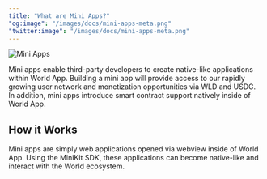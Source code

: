 ```yaml
---
title: "What are Mini Apps?"
"og:image": "/images/docs/mini-apps-meta.png"
"twitter:image": "/images/docs/mini-apps-meta.png"
---
```


![Mini Apps](/images/docs/mini-apps-cover.png)

Mini apps enable third-party developers to create native-like applications within World App.
Building a mini app will provide access to our rapidly growing user network and monetization opportunities via WLD and USDC.
In addition, mini apps introduce smart contract support natively inside of World App.

## How it Works

Mini apps are simply web applications opened via webview inside of World App. Using the MiniKit SDK, these applications can become
native-like and interact with the World ecosystem.
